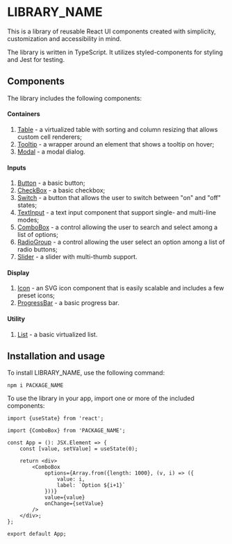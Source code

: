 
<Meta title="Introduction"/>

# LIBRARY_NAME

This is a library of reusable React UI components created with simplicity, customization and accessibility in mind.

The library is written in TypeScript. It utilizes styled-components for styling and Jest for testing.

## Components

The library includes the following components:

#### Containers
1. [Table](/docs/components-containers-table--basic) - a virtualized table with sorting and column resizing that allows custom cell renderers;
2. [Tooltip](/docs/components-containers-tooltip--basic) - a wrapper around an element that shows a tooltip on hover;
3. [Modal](/docs/components-containers-modal--basic) - a modal dialog.

#### Inputs
1. [Button](/docs/components-inputs-button--basic) - a basic button;
2. [CheckBox](/docs/components-inputs-checkbox--basic) - a basic checkbox;
3. [Switch](/docs/components-inputs-switch--basic) - a button that allows the user to switch between "on" and "off" states;
4. [TextInput](/docs/components-inputs-textinput--basic) - a text input component that support single- and multi-line modes;
5. [ComboBox](/docs/components-inputs-combobox--basic) - a control allowing the user to search and select among a list of options;
6. [RadioGroup](/docs/components-inputs-radiogroup--basic) - a control allowing the user select an option among a list of radio buttons;
7. [Slider](/docs/components-inputs-slider--basic) - a slider with multi-thumb support.

#### Display
1. [Icon](/docs/components-display-icon--basic) - an SVG icon component that is easily scalable and includes a few preset icons;
2. [ProgressBar](/docs/components-display-progressbar--basic) - a basic progress bar.

#### Utility
1. [List](/docs/components-utility-list--basic) - a basic virtualized list.

## Installation and usage

To install LIBRARY_NAME, use the following command:

	npm i PACKAGE_NAME

To use the library in your app, import one or more of the included components:

```tsx
import {useState} from 'react';

import {ComboBox} from 'PACKAGE_NAME';

const App = (): JSX.Element => {
	const [value, setValue] = useState(0);

	return <div>
		<ComboBox
			options={Array.from({length: 1000}, (v, i) => ({
				value: i,
				label: `Option ${i+1}`
			}))}
			value={value}
			onChange={setValue}
		/>
	</div>;
};

export default App;
```

